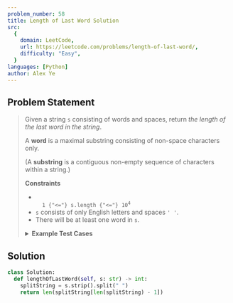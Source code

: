 ```yaml
---
problem_number: 58
title: Length of Last Word Solution
src:
  {
    domain: LeetCode,
    url: https://leetcode.com/problems/length-of-last-word/,
    difficulty: "Easy",
  }
languages: [Python]
author: Alex Ye
---
```


## Problem Statement

<blockquote src={frontmatter.src_url}>

Given a string `s` consisting of words and spaces, return _the length of the last word in the string_.

A **word** is a maximal substring consisting of non-space characters only.

(A **substring** is a contiguous non-empty sequence of characters within a string.)

**Constraints**

- <code>
    1 {"<="} s.length {"<="} 10<sup>4</sup>
  </code>
- `s` consists of only English letters and spaces `' '`.
- There will be at least one word in `s`.

<details>
<summary><strong>Example Test Cases</strong></summary>

**Example 1:**

```
Input: s = "Hello World"
Output: 5
Explanation: The last word is "World" with length 5.
```

**Example 2:**

```
Input: s = "   fly me   to   the moon  "
Output: 4
Explanation: The last word is "moon" with length 4.
```

**Example 3:**

```
Input: s = "luffy is still joyboy"
Output: 6
Explanation: The last word is "joyboy" with length 6.
```

</details>
</blockquote>

## Solution

```python
class Solution:
  def lengthOfLastWord(self, s: str) -> int:
    splitString = s.strip().split(" ")
    return len(splitString[len(splitString) - 1])
```
